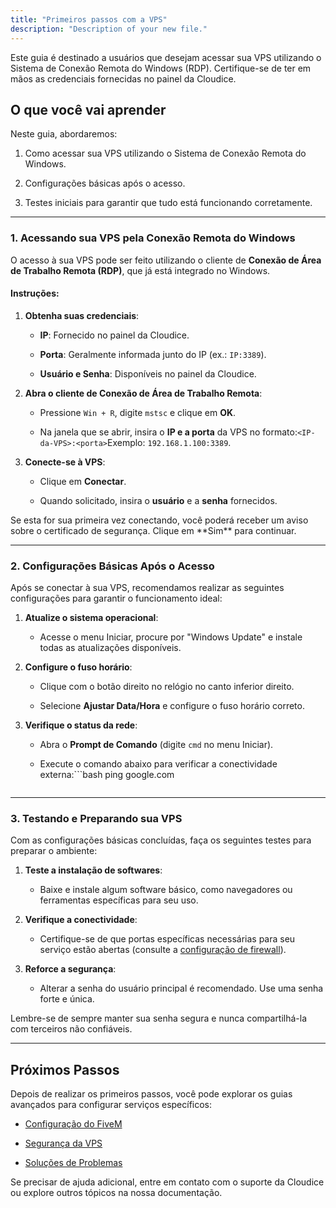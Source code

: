 ```yaml
---
title: "Primeiros passos com a VPS"
description: "Description of your new file."
---
```


<Note>
  Este guia é destinado a usuários que desejam acessar sua VPS utilizando o Sistema de Conexão Remota do Windows (RDP). Certifique-se de ter em mãos as credenciais fornecidas no painel da Cloudice.
</Note>

## O que você vai aprender

Neste guia, abordaremos:

1. Como acessar sua VPS utilizando o Sistema de Conexão Remota do Windows.

2. Configurações básicas após o acesso.

3. Testes iniciais para garantir que tudo está funcionando corretamente.

***

### 1. Acessando sua VPS pela Conexão Remota do Windows

O acesso à sua VPS pode ser feito utilizando o cliente de **Conexão de Área de Trabalho Remota (RDP)**, que já está integrado no Windows.

#### Instruções:

1. **Obtenha suas credenciais**:

   * **IP**: Fornecido no painel da Cloudice.

   * **Porta**: Geralmente informada junto do IP (ex.: `IP:3389`).

   * **Usuário e Senha**: Disponíveis no painel da Cloudice.

2. **Abra o cliente de Conexão de Área de Trabalho Remota**:

   * Pressione `Win + R`, digite `mstsc` e clique em **OK**.

   * Na janela que se abrir, insira o **IP e a porta** da VPS no formato:```
     <IP-da-VPS>:<porta>
     ```Exemplo: `192.168.1.100:3389`.

3. **Conecte-se à VPS**:

   * Clique em **Conectar**.

   * Quando solicitado, insira o **usuário** e a **senha** fornecidos.

<Callout type="info">
  Se esta for sua primeira vez conectando, você poderá receber um aviso sobre o certificado de segurança. Clique em **Sim** para continuar.
</Callout>

***

### 2. Configurações Básicas Após o Acesso

Após se conectar à sua VPS, recomendamos realizar as seguintes configurações para garantir o funcionamento ideal:

1. **Atualize o sistema operacional**:

   * Acesse o menu Iniciar, procure por "Windows Update" e instale todas as atualizações disponíveis.

2. **Configure o fuso horário**:

   * Clique com o botão direito no relógio no canto inferior direito.

   * Selecione **Ajustar Data/Hora** e configure o fuso horário correto.

3. **Verifique o status da rede**:

   * Abra o **Prompt de Comando** (digite `cmd` no menu Iniciar).

   * Execute o comando abaixo para verificar a conectividade externa:```bash
     ping google.com
     ```

***

### 3. Testando e Preparando sua VPS

Com as configurações básicas concluídas, faça os seguintes testes para preparar o ambiente:

1. **Teste a instalação de softwares**:

   * Baixe e instale algum software básico, como navegadores ou ferramentas específicas para seu uso.

2. **Verifique a conectividade**:

   * Certifique-se de que portas específicas necessárias para seu serviço estão abertas (consulte a [configuração de firewall](/seguranca-vps)).

3. **Reforce a segurança**:

   * Alterar a senha do usuário principal é recomendado. Use uma senha forte e única.

<Callout type="warning">
  Lembre-se de sempre manter sua senha segura e nunca compartilhá-la com terceiros não confiáveis.
</Callout>

***

## Próximos Passos

Depois de realizar os primeiros passos, você pode explorar os guias avançados para configurar serviços específicos:

* [Configuração do FiveM](/configuracao-fivem)

* [Segurança da VPS](/seguranca-vps)

* [Soluções de Problemas](/solucoes-de-problemas)

Se precisar de ajuda adicional, entre em contato com o suporte da Cloudice ou explore outros tópicos na nossa documentação.